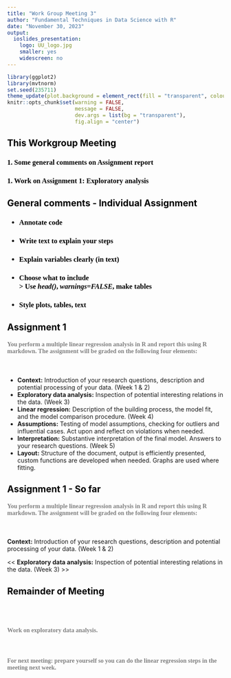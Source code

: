 ```yaml
---
title: "Work Group Meeting 3"
author: "Fundamental Techniques in Data Science with R"
date: "November 30, 2023"
output:
  ioslides_presentation:
    logo: UU_logo.jpg
    smaller: yes
    widescreen: no
---
```


<style>
h2{
  color: black;
}

h3{
  color: black;
  font-family: "Rockwell";
  text-align: left;
}

h4{
  color: grey;
  font-family: "Rockwell";
  text-align: left;
}

.forceBreak { -webkit-column-break-after: always; break-after: column; }

#centertext{
color: black;
text-align: center;
font-size: 35px; 
line-height:1.5em;
}

#othertext{
color: black;
text-align: left;
font-size: 20px; 
line-height:1.5em;
}

#thirdtext{
color: black;
text-align: left;
font-size: 28px; 
line-height:1em;
}


</style>

```r
library(ggplot2)
library(mvtnorm)
set.seed(235711)
theme_update(plot.background = element_rect(fill = "transparent", colour = NA))
knitr::opts_chunk$set(warning = FALSE, 
                      message = FALSE, 
                      dev.args = list(bg = "transparent"), 
                      fig.align = "center")
```


## This Workgroup Meeting

<h3> 1\. Some general comments on Assignment report </h3>
<h3> 1\. Work on Assignment 1: Exploratory analysis </h3>


## General comments - Individual Assignment

<h3> - Annotate code </h3>
<h3> - Write text to explain your steps </h3>
<h3> - Explain variables clearly (in text) </h3>
<h3> - Choose what to include <br> <tab> \> Use *head()*, *warnings=FALSE*, make tables </h3>
<h3> - Style plots, tables, text </h3>

## Assignment 1

<h4>You perform a multiple linear regression analysis in R and report this using R markdown. The assignment will be graded on the following four elements:</h4><br>

-	<b>Context:</b> Introduction of your research questions, description and potential processing of your data. (Week 1 & 2) 
- <b>Exploratory data analysis:</b> Inspection of potential interesting relations in the data. (Week 3)
-	<b>Linear regression:</b> Description of the building process, the model fit, and the model comparison procedure. (Week 4)
-	<b>Assumptions:</b> Testing of model assumptions, checking for outliers and influential cases. Act upon and reflect on violations when needed.
-	<b>Interpretation:</b> Substantive interpretation of the final model. Answers to your research questions. (Week 5)
-	<b>Layout:</b> Structure of the document, output is efficiently presented, custom functions are developed when needed. Graphs are used where fitting. 


## Assignment 1 - So far

<h4>You perform a multiple linear regression analysis in R and report this using R markdown. The assignment will be graded on the following four elements:</h4><br>

<b>Context:</b> Introduction of your research questions, description and potential processing of your data. (Week 1 & 2) <br>

\<\< <b>Exploratory data analysis:</b> Inspection of potential interesting relations in the data. (Week 3) \>\>

## Remainder of Meeting

<br><br>
<h4> Work on exploratory data analysis. </h4>

<br>
<h4> For next meeting: prepare yourself so you can do the linear regression steps in the meeting next week. </h4>

